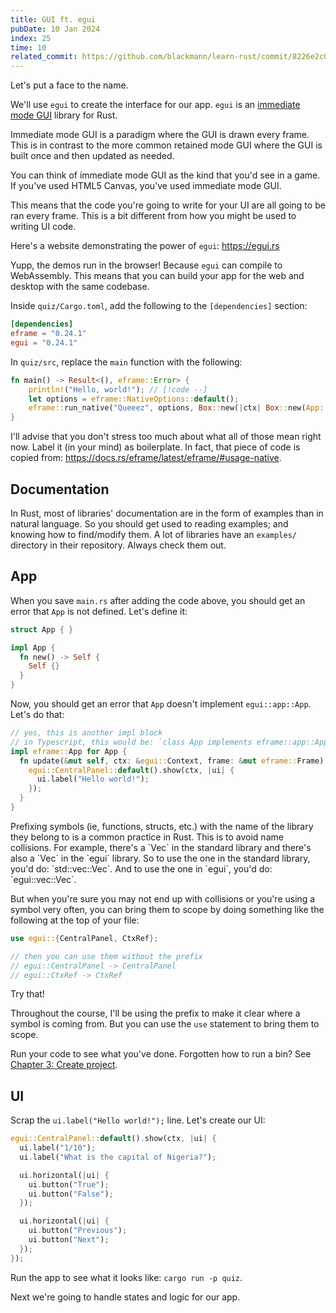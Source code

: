 ```yaml
---
title: GUI ft. egui
pubDate: 10 Jan 2024
index: 25
time: 10
related_commit: https://github.com/blackmann/learn-rust/commit/8226e2c0b3170a8822d87c53cd3483b64e8b3bce
---
```



Let's put a face to the name.

We'll use `egui` to create the interface for our app. `egui` is an [immediate mode GUI](https://collquinn.gitlab.io/portfolio/my-article.html) library for Rust.

<Fold title="Immediate mode" subtitle="What does that mean?" client:load>
  Immediate mode GUI is a paradigm where the GUI is drawn every frame. This is
  in contrast to the more common retained mode GUI where the GUI is built once
  and then updated as needed.

You can think of immediate mode GUI as the kind that you'd see in a game. If you've used HTML5 Canvas, you've used immediate mode GUI.

This means that the code you're going to write for your UI are all going to be ran every frame. This is a bit different from how you might be used to writing UI code.

</Fold>

Here's a website demonstrating the power of `egui`: https://egui.rs

Yupp, the demos run in the browser! Because `egui` can compile to WebAssembly. This means that you can build your app for the web and desktop with the same codebase.

Inside `quiz/Cargo.toml`, add the following to the `[dependencies]` section:

```toml
[dependencies]
eframe = "0.24.1"
egui = "0.24.1"
```

In `quiz/src`, replace the `main` function with the following:

```rust
fn main() -> Result<(), eframe::Error> {
    println!("Hello, world!"); // [!code --]
    let options = eframe::NativeOptions::default();
    eframe::run_native("Queeez", options, Box::new(|ctx| Box::new(App::new())))
}
```

I'll advise that you don't stress too much about what all of those mean right now. Label it (in your mind) as boilerplate. In fact, that piece of code is copied from: https://docs.rs/eframe/latest/eframe/#usage-native.

## Documentation

In Rust, most of libraries' documentation are in the form of examples than in natural language. So you should get used to reading examples; and knowing how to find/modify them. A lot of libraries have an `examples/` directory in their repository. Always check them out.

## App

When you save `main.rs` after adding the code above, you should get an error that `App` is not defined. Let's define it:

```rust
struct App { }

impl App {
  fn new() -> Self {
    Self {}
  }
}

```

Now, you should get an error that `App` doesn't implement `egui::app::App`. Let's do that:

```rust
// yes, this is another impl block
// in Typescript, this would be: `class App implements eframe::app::App`
impl eframe::App for App {
  fn update(&mut self, ctx: &egui::Context, frame: &mut eframe::Frame) {
    egui::CentralPanel::default().show(ctx, |ui| {
      ui.label("Hello world!");
    });
  }
}
```

<Fold title="egui:: eframe::" subtitle="Huh? What are those?" client:load>
  Prefixing symbols (ie, functions, structs, etc.) with the name of the library they belong to is a common practice in Rust. This is to avoid name collisions. For example, there's a `Vec` in the standard library and there's also a `Vec` in the `egui` library. So to use the one in the standard library, you'd do: `std::vec::Vec`. And to use the one in `egui`, you'd do: `egui::vec::Vec`.

  But when you're sure you may not end up with collisions or you're using a symbol very often, you can bring them to scope by doing something like the following at the top of your file:

  ```rust
  use egui::{CentralPanel, CtxRef};

  // then you can use them without the prefix
  // egui::CentralPanel -> CentralPanel
  // egui::CtxRef -> CtxRef
  ```

  Try that!

  Throughout the course, I'll be using the prefix to make it clear where a symbol is coming from. But you can use the `use` statement to bring them to scope.
</Fold>

Run your code to see what you've done. Forgotten how to run a bin? See [Chapter 3: Create project](./create-project#run).

## UI

Scrap the `ui.label("Hello world!");` line. Let's create our UI:

```rust
egui::CentralPanel::default().show(ctx, |ui| {
  ui.label("1/10");
  ui.label("What is the capital of Nigeria?");

  ui.horizontal(|ui| {
    ui.button("True");
    ui.button("False");
  });

  ui.horizontal(|ui| {
    ui.button("Previous");
    ui.button("Next");
  });
});
```

Run the app to see what it looks like: `cargo run -p quiz`.

Next we're going to handle states and logic for our app.
